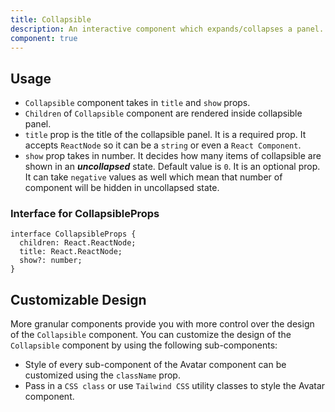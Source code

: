 ```yaml
---
title: Collapsible
description: An interactive component which expands/collapses a panel.
component: true
---
```

<ComponentPreview
  name="collapsible-demo"
/>

## Usage 
- `Collapsible` component takes in `title` and `show` props.
- `Children` of `Collapsible` component are rendered inside collapsible panel.
- `title` prop is the title of the collapsible panel. It is a required prop. It accepts `ReactNode` so it can be a `string` or even a `React Component`.
- `show` prop takes in number. It decides how many items of collapsible are shown in an _**uncollapsed**_ state. Default value is `0`. It is an optional prop. It can take `negative` values as well which mean that number of component will be hidden in uncollapsed state.

### Interface for CollapsibleProps
```tsx
interface CollapsibleProps {
  children: React.ReactNode;
  title: React.ReactNode;
  show?: number;
}
```

## Customizable Design 
More granular components provide you with more control over the design of the `Collapsible` component. You can customize the design of the `Collapsible` component by using the following sub-components:
<ComponentPreview
  name="collapsible-granular"
/>
- Style of every sub-component of the Avatar component can be customized using the `className` prop.
- Pass in a `CSS class` or use `Tailwind CSS` utility classes to style the Avatar component. 

